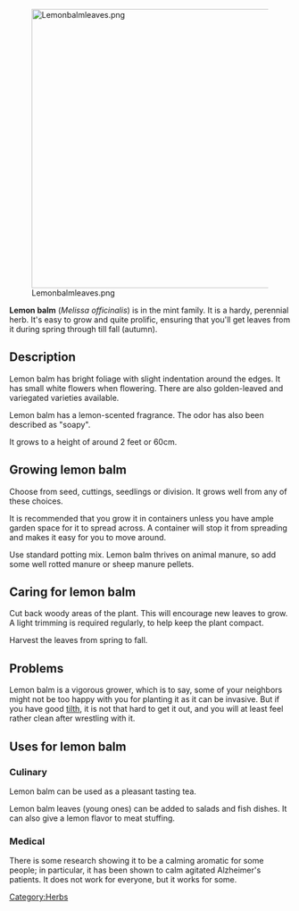 [[File:Lemonbalmleaves.png|center|500px]]

'''Lemon balm''' (''Melissa officinalis'') is in the mint family. It is a hardy, perennial herb. It's easy to grow and quite prolific, ensuring that you'll get leaves from it during spring through till fall (autumn).

== Description ==
Lemon balm has bright foliage with slight indentation around the edges. It has small white flowers when flowering. There are also golden-leaved and variegated varieties available.

Lemon balm has a lemon-scented fragrance. The odor has also been described as "soapy".

It grows to a height of around 2 feet or 60cm.

== Growing lemon balm ==
Choose from seed, cuttings, seedlings or division. It grows well from any of these choices.

It is recommended that you grow it in containers unless you have ample garden space for it to spread across. A container will stop it from spreading and makes it easy for you to move around.

Use standard potting mix. Lemon balm thrives on animal manure, so add some well rotted manure or sheep manure pellets.

== Caring for lemon balm ==
Cut back woody areas of the plant. This will encourage new leaves to grow. A light trimming is required regularly, to help keep the plant compact.

Harvest the leaves from spring to fall. 

== Problems ==
Lemon balm is a vigorous grower, which is to say, some of your neighbors might not be too happy with you for planting it as it can be invasive. But if you have good [[tilth]], it is not that hard to get it out, and you will at least feel rather clean after wrestling with it.

== Uses for lemon balm ==
=== Culinary ===
Lemon balm can be used as a pleasant tasting tea.

Lemon balm leaves (young ones) can be added to salads and fish dishes. It can also give a lemon flavor to meat stuffing.

=== Medical ===
{{disclaimer med}}
There is some research{{fact}} showing it to be a calming aromatic for some people; in particular, it has been shown to calm agitated Alzheimer's patients.{{fact}} It does not work for everyone, but it works for some.<!-- In what form does it work? This needs to be clarified. -->


{{attrib permawiki|Lemon_balm}}

[[Category:Herbs]]